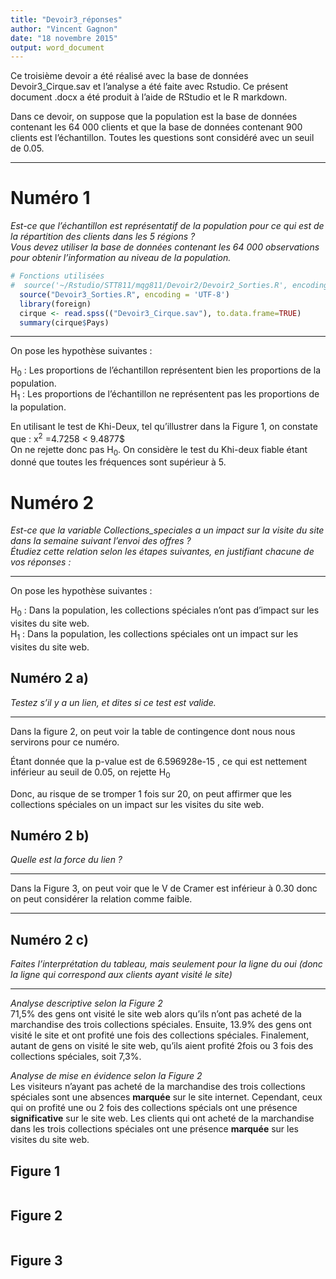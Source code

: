 ```yaml
---
title: "Devoir3_réponses"
author: "Vincent Gagnon"
date: "18 novembre 2015"
output: word_document
---
```


Ce troisième devoir a été réalisé avec la base de données Devoir3_Cirque.sav et l'analyse a été faite avec Rstudio. Ce présent document .docx a été produit à l'aide de RStudio et le R markdown. 

Dans ce devoir, on suppose que la population est la base de données contenant les 64 000 clients et que la base de données contenant 900 clients est l'échantillon. Toutes les questions sont considéré avec un seuil de 0.05.

******

# Numéro 1 
*Est-ce que l'échantillon est représentatif de la population pour ce qui est de la répartition des clients dans les 5 régions ?  
Vous devez utiliser la base de données contenant les 64 000 observations pour obtenir l'information au niveau de la population.*

```r
# Fonctions utilisées
#  source('~/Rstudio/STT811/mqg811/Devoir2/Devoir2_Sorties.R', encoding = 'UTF-8')
  source("Devoir3_Sorties.R", encoding = 'UTF-8') 
  library(foreign)
  cirque <- read.spss(("Devoir3_Cirque.sav"), to.data.frame=TRUE)
  summary(cirque$Pays)

```



******

On pose les hypothèse suivantes :  

H~0~ : Les proportions de l'échantillon représentent bien les proportions de la population.  
H~1~ : Les proportions de l'échantillon ne représentent pas les proportions de la population.  

En utilisant le test de Khi-Deux, tel qu'illustrer dans la Figure 1, on constate que : x^2^ =4.7258 < 9.4877$   
On ne rejette donc pas H~0~. On considère le test du Khi-deux fiable étant donné que toutes les fréquences sont supérieur à 5.

# Numéro 2
*Est-ce que la variable Collections_speciales a un impact sur la visite du site dans la semaine suivant l'envoi des offres ?  
Étudiez cette relation selon les étapes suivantes, en justifiant chacune de vos réponses :*

******

On pose les hypothèse suivantes :  

H~0~ : Dans la population, les collections spéciales n'ont  pas d'impact sur les visites du site web.  
H~1~ : Dans la population, les collections spéciales ont un impact sur les visites du site web.  

## Numéro 2 a)
*Testez s'il y a un lien, et dites si ce test est valide.*

******

Dans la figure 2, on peut voir la table de contingence dont nous nous servirons pour ce numéro.  

Étant donnée que la p-value est de 6.596928e-15 , ce qui est nettement inférieur au seuil de 0.05, on rejette H~0~   
  
Donc, au risque de se tromper 1 fois sur 20, on peut affirmer que les collections spéciales on un impact sur les visites du site web.   


## Numéro 2 b)
*Quelle est la force du lien ?*

******

Dans la Figure 3, on peut voir que le V de Cramer est inférieur à 0.30 donc on peut considérer la relation comme faible.


******

## Numéro 2 c)
*Faites l'interprétation du tableau, mais seulement pour la ligne du oui (donc la ligne qui correspond aux clients ayant visité le site)*

******

*Analyse descriptive selon la Figure 2*  
71,5% des gens ont visité le site web alors qu'ils n'ont pas acheté de la marchandise des trois collections spéciales. Ensuite, 13.9% des gens ont visité le site et ont profité une fois des collections spéciales. Finalement, autant de gens on visité le site web, qu'ils aient profité 2fois ou 3 fois des collections spéciales, soit 7,3%. 

*Analyse de mise en évidence selon la Figure 2*  
Les visiteurs n'ayant pas acheté de la marchandise des trois collections spéciales sont une absences **marquée** sur le site internet. Cependant, ceux qui on profité une ou 2 fois des collections spécials ont une présence **significative** sur le site web. Les clients qui ont acheté de la marchandise dans les trois collections spéciales ont une présence **marquée** sur les visites du site web. 

## Figure 1
```r
```

## Figure 2
```r

```

## Figure 3
```r
```
